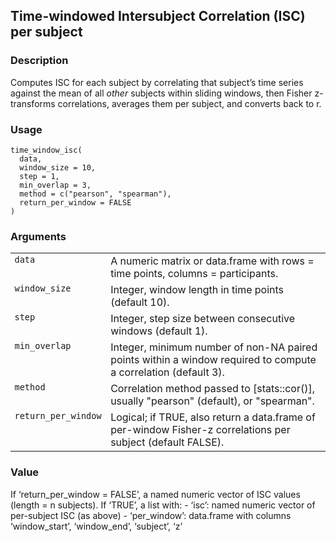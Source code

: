 
## Time-windowed Intersubject Correlation (ISC) per subject {.unnumbered}


### Description

Computes ISC for each subject by correlating that subject's time series
against the mean of all *other* subjects within sliding windows, then
Fisher z-transforms correlations, averages them per subject, and converts
back to r.



### Usage

<pre><code class='language-R'>time_window_isc(
  data,
  window_size = 10,
  step = 1,
  min_overlap = 3,
  method = c("pearson", "spearman"),
  return_per_window = FALSE
)
</code></pre>


### Arguments

<table role = "presentation">
<tr><td style = "white-space: nowrap; font-family: monospace; vertical-align: top"><code id="data">data</code></td>
<td>
A numeric matrix or data.frame with rows = time points, columns = participants.
</td></tr>
<tr><td style = "white-space: nowrap; font-family: monospace; vertical-align: top"><code id="window_size">window_size</code></td>
<td>
Integer, window length in time points (default 10).
</td></tr>
<tr><td style = "white-space: nowrap; font-family: monospace; vertical-align: top"><code id="step">step</code></td>
<td>
Integer, step size between consecutive windows (default 1).
</td></tr>
<tr><td style = "white-space: nowrap; font-family: monospace; vertical-align: top"><code id="min_overlap">min_overlap</code></td>
<td>
Integer, minimum number of non-NA paired points within a window
required to compute a correlation (default 3).
</td></tr>
<tr><td style = "white-space: nowrap; font-family: monospace; vertical-align: top"><code id="method">method</code></td>
<td>
Correlation method passed to [stats::cor()], usually &quot;pearson&quot; (default),
or &quot;spearman&quot;.
</td></tr>
<tr><td style = "white-space: nowrap; font-family: monospace; vertical-align: top"><code id="return_per_window">return_per_window</code></td>
<td>
Logical; if TRUE, also return a data.frame of per-window
Fisher-z correlations per subject (default FALSE).
</td></tr>
</table>


### Value

If 'return_per_window = FALSE', a named numeric vector of ISC values (length = n subjects).
If 'TRUE', a list with:
- 'isc': named numeric vector of per-subject ISC (as above)
- 'per_window': data.frame with columns 'window_start', 'window_end', 'subject', 'z'


